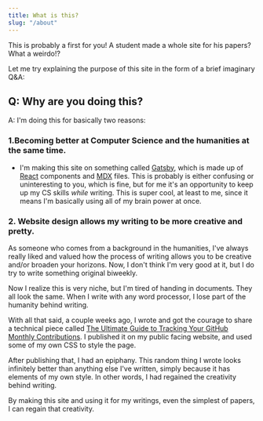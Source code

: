```yaml
---
title: What is this?
slug: "/about"
---
```



This is probably a first for you! A student made a whole site for his papers? What a weirdo!?

Let me try explaining the purpose of this site in the form of a brief imaginary Q&A:

## Q: Why are you doing this?
 A: I'm doing this for basically two reasons:

### 1.Becoming better at Computer Science and the humanities at the same time.
   - I'm making this site on something called [Gatsby](https://www.gatsbyjs.com/), which is made up of [React](https://reactjs.org/) components and [MDX](https://mdxjs.com/) files. This is probably is either confusing or uninteresting to you, which is fine, but for me it's an opportunity to keep up my CS skills *while* writing. This is super cool, at least to me, since it means I'm basically using all of my brain power at once.
### 2. Website design allows my writing to be more creative and pretty.
  As someone who comes from a background in the humanities, I've always really liked and valued how the process of writing allows you to be creative and/or broaden your horizons. Now, I don't think I'm very good at it, but I do try to write something original biweekly.

  Now I realize this is very niche, but I'm tired of handing in documents. They all look the same. When I write with any word processor, I lose part of the humanity behind writing.

  With all that said, a couple weeks ago, I wrote and got the courage to share a technical piece called  [The Ultimate Guide to Tracking Your GitHub Monthly Contributions](https://acrose99.github.io/blog/The%20Ultimate%20Guide%20to%20Tracking%20Your%20GitHub%20Monthly%20Contributions.html). I published it on my public facing website, and used some of my own CSS to style the page.

  After publishing that, I had an epiphany. This random thing I wrote looks infinitely better than anything else I've written, simply because it has elements of my own style. In other words, I had regained the creativity behind writing.

  By making this site and using it for my writings, even the simplest of papers, I can regain that creativity.

